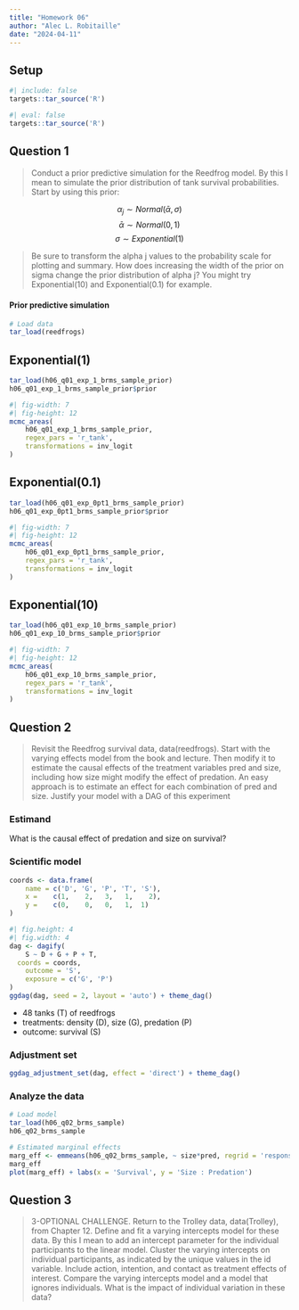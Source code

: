```yaml
---
title: "Homework 06"
author: "Alec L. Robitaille"
date: "2024-04-11"
---
```


## Setup

```r
#| include: false
targets::tar_source('R')
```


```r
#| eval: false
targets::tar_source('R')
```


## Question 1

> Conduct a prior predictive simulation for the Reedfrog model. By this I mean
to simulate the prior distribution of tank survival probabilities. Start by
using this prior:

$$\alpha_{j} \sim Normal(\bar{\alpha}, \sigma)$$
$$\bar{\alpha} \sim Normal(0, 1)$$
$$\sigma \sim Exponential(1)$$

> Be sure to transform the alpha j values to the probability scale for plotting
and summary. How does increasing the width of the prior on sigma change the
prior distribution of alpha j? You might try Exponential(10) and
Exponential(0.1) for example.


#### Prior predictive simulation

```r
# Load data
tar_load(reedfrogs)
```

::: {.panel-tabset}

## Exponential(1)
```r
tar_load(h06_q01_exp_1_brms_sample_prior)
h06_q01_exp_1_brms_sample_prior$prior
```


```r
#| fig-width: 7
#| fig-height: 12
mcmc_areas(
	h06_q01_exp_1_brms_sample_prior,
	regex_pars = 'r_tank', 
	transformations = inv_logit
)
```

## Exponential(0.1)

```r
tar_load(h06_q01_exp_0pt1_brms_sample_prior)
h06_q01_exp_0pt1_brms_sample_prior$prior
```


```r
#| fig-width: 7
#| fig-height: 12
mcmc_areas(
	h06_q01_exp_0pt1_brms_sample_prior,
	regex_pars = 'r_tank',
	transformations = inv_logit
)
```

## Exponential(10)

```r
tar_load(h06_q01_exp_10_brms_sample_prior)
h06_q01_exp_10_brms_sample_prior$prior
```


```r
#| fig-width: 7
#| fig-height: 12
mcmc_areas(
	h06_q01_exp_10_brms_sample_prior, 
	regex_pars = 'r_tank', 
	transformations = inv_logit
)
```
:::




## Question 2

> Revisit the Reedfrog survival data, data(reedfrogs). Start with the varying
effects model from the book and lecture. Then modify it to estimate the causal
effects of the treatment variables pred and size, including how size might
modify the effect of predation. An easy approach is to estimate an effect for
each combination of pred and size. Justify your model with a DAG of this
experiment

### Estimand

What is the causal effect of predation and size on survival?

### Scientific model

```r
coords <- data.frame(
	name = c('D', 'G', 'P', 'T', 'S'),
	x =    c(1,    2,   3,   1,    2),
	y =    c(0,    0,   0,   1,  1)
)
```

```r
#| fig.height: 4
#| fig.width: 4 
dag <- dagify(
	S ~ D + G + P + T,
  coords = coords,
	outcome = 'S',
	exposure = c('G', 'P')
)
ggdag(dag, seed = 2, layout = 'auto') + theme_dag()
```

- 48 tanks (T) of reedfrogs
- treatments: density (D), size (G), predation (P)
- outcome: survival (S)


### Adjustment set

```r
ggdag_adjustment_set(dag, effect = 'direct') + theme_dag()
```


### Analyze the data

```r
# Load model
tar_load(h06_q02_brms_sample)
h06_q02_brms_sample

# Estimated marginal effects
marg_eff <- emmeans(h06_q02_brms_sample, ~ size*pred, regrid = 'response')
marg_eff
plot(marg_eff) + labs(x = 'Survival', y = 'Size : Predation')
```



## Question 3

> 3-OPTIONAL CHALLENGE. Return to the Trolley data, data(Trolley), from Chapter
12. Define and fit a varying intercepts model for these data. By this I mean to
add an intercept parameter for the individual participants to the linear model.
Cluster the varying intercepts on individual participants, as indicated by the
unique values in the id variable. Include action, intention, and contact as
treatment effects of interest. Compare the varying intercepts model and a model
that ignores individuals. What is the impact of individual variation in these
data?
